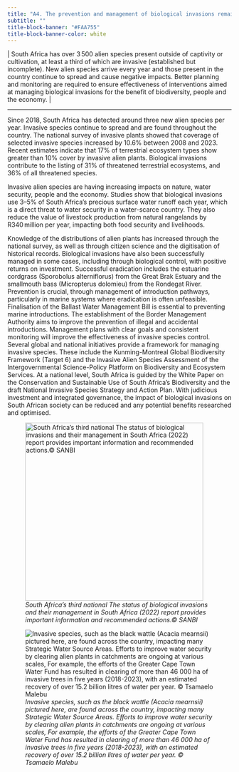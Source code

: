 ```yaml
---
title: "A4. The prevention and management of biological invasions remain a priority"
subtitle: ""
title-block-banner: "#FAA755"
title-block-banner-color: white
---
```


\| South Africa has over 3 500 alien species present outside of captivity or cultivation, at least a third of which are invasive (established but incomplete). New alien species arrive every year and those present in the country continue to spread and cause negative impacts. Better planning and monitoring are required to ensure effectiveness of interventions aimed at managing biological invasions for the benefit of biodiversity, people and the economy. \| 

------------------------------------------------------------------------

Since 2018, South Africa has detected around three new alien species per year. Invasive species continue to spread and are found throughout the country. The national survey of invasive plants showed that coverage of selected invasive species increased by 10.6% between 2008 and 2023. Recent estimates indicate that 17% of terrestrial ecosystem types show greater than 10% cover by invasive alien plants. Biological invasions contribute to the listing of 31% of threatened terrestrial ecosystems, and 36% of all threatened species. 

Invasive alien species are having increasing impacts on nature, water security, people and the economy. Studies show that biological invasions use 3–5% of South Africa’s precious surface water runoff each year, which is a direct threat to water security in a water-scarce country. They also reduce the value of livestock production from natural rangelands by R340 million per year, impacting both food security and livelihoods.  

Knowledge of the distributions of alien plants has increased through the national survey, as well as through citizen science and the digitisation of historical records. Biological invasions have also been successfully managed in some cases, including through biological control, with positive returns on investment. Successful eradication includes the estuarine cordgrass (Sporobolus alterniflorus) from the Great Brak Estuary and the smallmouth bass (Micropterus dolomieu) from the Rondegat River. Prevention is crucial, through management of introduction pathways, particularly in marine systems where eradication is often unfeasible. Finalisation of the Ballast Water Management Bill is essential to preventing marine introductions. The establishment of the Border Management Authority aims to improve the prevention of illegal and accidental introductions. Management plans with clear goals and consistent monitoring will improve the effectiveness of invasive species control. Several global and national initiatives provide a framework for managing invasive species. These include the Kunming-Montreal Global Biodiversity Framework (Target 6) and the Invasive Alien Species Assessment of the Intergovernmental Science-Policy Platform on Biodiversity and Ecosystem Services. At a national level, South Africa is guided by the White Paper on the Conservation and Sustainable Use of South Africa’s Biodiversity and the draft National Invasive Species Strategy and Action Plan. With judicious investment and integrated governance, the impact of biological invasions on South African society can be reduced and any potential benefits researched and optimised. 

![*South Africa's third national The status of biological invasions and their management in South Africa (2022) report provides important information and recommended actions.© SANBI*](imgs/20.%20Pg27_KMA4_2024_02_26%20status%20report%20OUTSIDE%20cover.png){width="400"}

![*Invasive species, such as the black wattle (Acacia mearnsii) pictured here, are found across the country, impacting many Strategic Water Source Areas. Efforts to improve water security by clearing alien plants in catchments are ongoing at various scales, For example, the efforts of the Greater Cape Town Water Fund has resulted in clearing of more than 46 000 ha of invasive trees in five years (2018-2023), with an estimated recovery of over 15.2 billion litres of water per year. © Tsamaelo Malebu*](imgs/21.%20Pg27_KMA4%20IMG_4097_Invasive%20Alien%20Species_(c)Tsamaelo%20Malebu.png)
